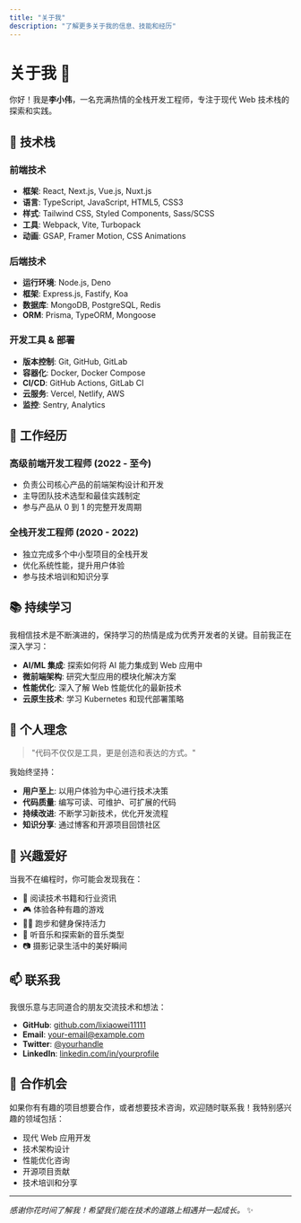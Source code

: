 ```yaml
---
title: "关于我"
description: "了解更多关于我的信息、技能和经历"
---
```


# 关于我 👋

你好！我是**李小伟**，一名充满热情的全栈开发工程师，专注于现代 Web 技术栈的探索和实践。

## 🚀 技术栈

### 前端技术
- **框架**: React, Next.js, Vue.js, Nuxt.js
- **语言**: TypeScript, JavaScript, HTML5, CSS3
- **样式**: Tailwind CSS, Styled Components, Sass/SCSS
- **工具**: Webpack, Vite, Turbopack
- **动画**: GSAP, Framer Motion, CSS Animations

### 后端技术
- **运行环境**: Node.js, Deno
- **框架**: Express.js, Fastify, Koa
- **数据库**: MongoDB, PostgreSQL, Redis
- **ORM**: Prisma, TypeORM, Mongoose

### 开发工具 & 部署
- **版本控制**: Git, GitHub, GitLab
- **容器化**: Docker, Docker Compose
- **CI/CD**: GitHub Actions, GitLab CI
- **云服务**: Vercel, Netlify, AWS
- **监控**: Sentry, Analytics

## 💼 工作经历

### 高级前端开发工程师 (2022 - 至今)
- 负责公司核心产品的前端架构设计和开发
- 主导团队技术选型和最佳实践制定
- 参与产品从 0 到 1 的完整开发周期

### 全栈开发工程师 (2020 - 2022)
- 独立完成多个中小型项目的全栈开发
- 优化系统性能，提升用户体验
- 参与技术培训和知识分享

## 📚 持续学习

我相信技术是不断演进的，保持学习的热情是成为优秀开发者的关键。目前我正在深入学习：

- **AI/ML 集成**: 探索如何将 AI 能力集成到 Web 应用中
- **微前端架构**: 研究大型应用的模块化解决方案
- **性能优化**: 深入了解 Web 性能优化的最新技术
- **云原生技术**: 学习 Kubernetes 和现代部署策略

## 🎯 个人理念

> "代码不仅仅是工具，更是创造和表达的方式。"

我始终坚持：
- **用户至上**: 以用户体验为中心进行技术决策
- **代码质量**: 编写可读、可维护、可扩展的代码
- **持续改进**: 不断学习新技术，优化开发流程
- **知识分享**: 通过博客和开源项目回馈社区

## 🎨 兴趣爱好

当我不在编程时，你可能会发现我在：
- 📖 阅读技术书籍和行业资讯
- 🎮 体验各种有趣的游戏
- 🏃‍♂️ 跑步和健身保持活力
- 🎵 听音乐和探索新的音乐类型
- 📷 摄影记录生活中的美好瞬间

## 📫 联系我

我很乐意与志同道合的朋友交流技术和想法：

- **GitHub**: [github.com/lixiaowei11111](https://github.com/lixiaowei11111)
- **Email**: your-email@example.com
- **Twitter**: [@yourhandle](https://twitter.com/yourhandle)
- **LinkedIn**: [linkedin.com/in/yourprofile](https://linkedin.com/in/yourprofile)

## 🤝 合作机会

如果你有有趣的项目想要合作，或者想要技术咨询，欢迎随时联系我！我特别感兴趣的领域包括：

- 现代 Web 应用开发
- 技术架构设计
- 性能优化咨询
- 开源项目贡献
- 技术培训和分享

---

*感谢你花时间了解我！希望我们能在技术的道路上相遇并一起成长。* ✨